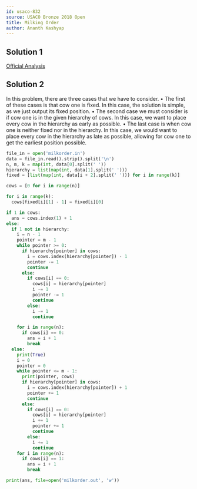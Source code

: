 ```yaml
---
id: usaco-832
source: USACO Bronze 2018 Open
title: Milking Order
author: Ananth Kashyap
---
```


## Solution 1

[Official Analysis](http://www.usaco.org/current/data/sol_milkorder_bronze_open18.html)

## Solution 2

In this problem, there are three cases that we have to consider. 
  • The first of these cases is that cow one is fixed. In this case, the solution is simple, as we just output its fixed position. 
  • The second case we must consider is if cow one is in the given hierarchy of cows. In this case, we want to place every cow in the hierarchy as early as possible. 
  • The last case is when cow one is neither fixed nor in the hierarchy. In this case, we would want to place every cow in the hierarchy as late as possible, allowing for cow one to get the earliest position possible.
<LanguageSection>
<PySection>

```py
file_in = open('milkorder.in')
data = file_in.read().strip().split('\n')
n, m, k = map(int, data[0].split(' '))
hierarchy = list(map(int, data[1].split(' ')))
fixed = [list(map(int, data[i + 2].split(' '))) for i in range(k)]

cows = [0 for i in range(n)]

for i in range(k):
  cows[fixed[i][1] - 1] = fixed[i][0]

if 1 in cows:
  ans = cows.index(1) + 1
else:
  if 1 not in hierarchy:
    i = n - 1
    pointer = m - 1
    while pointer >= 0:
      if hierarchy[pointer] in cows:
        i = cows.index(hierarchy[pointer]) - 1
        pointer -= 1
        continue
      else:
        if cows[i] == 0:
          cows[i] = hierarchy[pointer]
          i -= 1
          pointer -= 1
          continue
        else:
          i -= 1
          continue

    for i in range(n):
      if cows[i] == 0:
        ans = i + 1
        break
  else:
    print(True)
    i = 0
    pointer = 0
    while pointer <= m - 1:
      print(pointer, cows)
      if hierarchy[pointer] in cows:
        i = cows.index(hierarchy[pointer]) + 1
        pointer += 1
        continue
      else:
        if cows[i] == 0:
          cows[i] = hierarchy[pointer]
          i += 1
          pointer += 1
          continue
        else:
          i += 1
          continue
    for i in range(n):
      if cows[i] == 1:
        ans = i + 1
        break

print(ans, file=open('milkorder.out', 'w'))
```

</PySection>
</LanguageSection>
